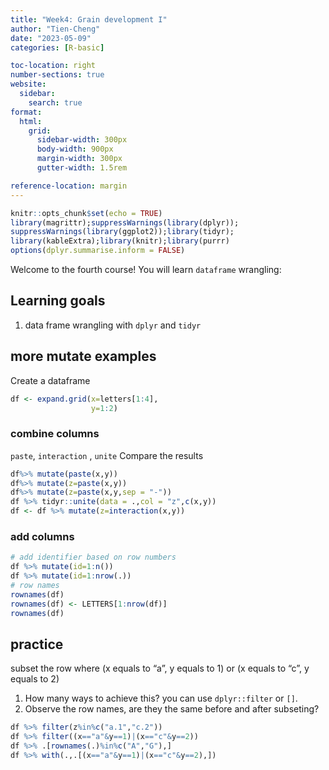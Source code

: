 ```yaml
---
title: "Week4: Grain development I"
author: "Tien-Cheng"
date: "2023-05-09"
categories: [R-basic]

toc-location: right
number-sections: true
website: 
  sidebar:
    search: true
format:
  html: 
    grid:
      sidebar-width: 300px
      body-width: 900px
      margin-width: 300px
      gutter-width: 1.5rem

reference-location: margin
---
```


```r
knitr::opts_chunk$set(echo = TRUE)
library(magrittr);suppressWarnings(library(dplyr));
suppressWarnings(library(ggplot2));library(tidyr);
library(kableExtra);library(knitr);library(purrr)
options(dplyr.summarise.inform = FALSE)
```

Welcome to the fourth course! You will learn `dataframe` wrangling:

::: callout-note
# Learning goals

1.  data frame wrangling with `dplyr` and `tidyr`
:::

## more mutate examples

Create a dataframe

```r
df <- expand.grid(x=letters[1:4],
                  y=1:2)
```

### combine columns

`paste`, `interaction` , `unite` Compare the results

```r
df%>% mutate(paste(x,y))
df%>% mutate(z=paste(x,y))
df%>% mutate(z=paste(x,y,sep = "-"))
df %>% tidyr::unite(data = .,col = "z",c(x,y))
df <- df %>% mutate(z=interaction(x,y))
```

### add columns

```r
# add identifier based on row numbers
df %>% mutate(id=1:n())
df %>% mutate(id=1:nrow(.))
# row names
rownames(df)
rownames(df) <- LETTERS[1:nrow(df)]
rownames(df)
```

::: callout-warning
## practice

subset the row where (x equals to "a", y equals to 1) or (x equals to "c", y equals to 2)

1.  How many ways to achieve this? you can use `dplyr::filter` or `[]`.
2.  Observe the row names, are they the same before and after subseting?

```r
df %>% filter(z%in%c("a.1","c.2"))
df %>% filter((x=="a"&y==1)|(x=="c"&y==2))
df %>% .[rownames(.)%in%c("A","G"),]
df %>% with(.,.[(x=="a"&y==1)|(x=="c"&y==2),])
```
:::
